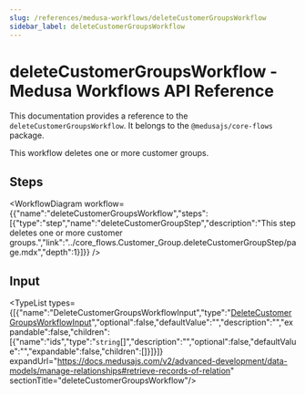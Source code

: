 ```yaml
---
slug: /references/medusa-workflows/deleteCustomerGroupsWorkflow
sidebar_label: deleteCustomerGroupsWorkflow
---
```



# deleteCustomerGroupsWorkflow - Medusa Workflows API Reference

This documentation provides a reference to the `deleteCustomerGroupsWorkflow`. It belongs to the `@medusajs/core-flows` package.

This workflow deletes one or more customer groups.

## Steps

<WorkflowDiagram workflow={{"name":"deleteCustomerGroupsWorkflow","steps":[{"type":"step","name":"deleteCustomerGroupStep","description":"This step deletes one or more customer groups.","link":"../core_flows.Customer_Group.deleteCustomerGroupStep/page.mdx","depth":1}]}} />

## Input

<TypeList types={[{"name":"DeleteCustomerGroupsWorkflowInput","type":"[DeleteCustomerGroupsWorkflowInput](../../../types/core_flows.DeleteCustomerGroupsWorkflowInput/page.mdx)","optional":false,"defaultValue":"","description":"","expandable":false,"children":[{"name":"ids","type":"`string`[]","description":"","optional":false,"defaultValue":"","expandable":false,"children":[]}]}]} expandUrl="https://docs.medusajs.com/v2/advanced-development/data-models/manage-relationships#retrieve-records-of-relation" sectionTitle="deleteCustomerGroupsWorkflow"/>
